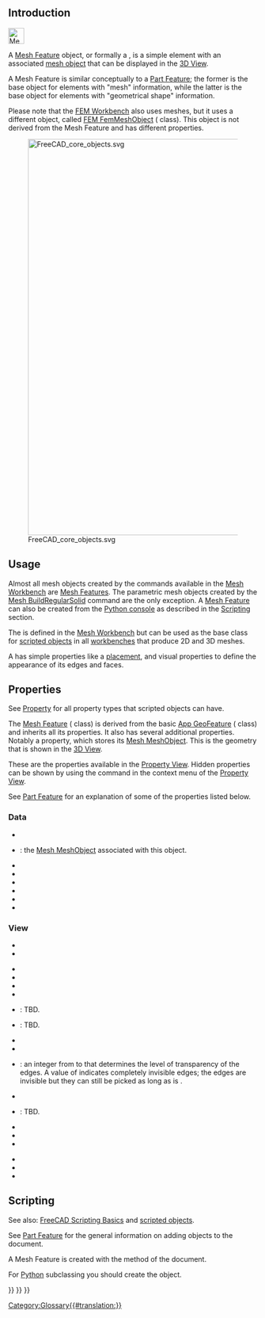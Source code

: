 <languages/>
{{TOCright}}
<translate>

== Introduction == <!--T:14-->

</translate>
[[File:Mesh_Tree.svg|32px]]
<translate>

<!--T:15-->
A [[Mesh Feature|Mesh Feature]] object, or formally a {{incode|Mesh::Feature}}, is a simple element with an associated [[Mesh_MeshObject|mesh object]] that can be displayed in the [[3D_View|3D View]].

<!--T:16-->
A Mesh Feature is similar conceptually to a [[Part_Feature|Part Feature]]; the former is the base object for elements with "mesh" information, while the latter is the base object for elements with "geometrical shape" information.

<!--T:17-->
Please note that the [[FEM_Workbench|FEM Workbench]] also uses meshes, but it uses a different object, called [[FEM_Mesh|FEM FemMeshObject]] ({{incode|Fem::FemMeshObject}} class). This object is not derived from the Mesh Feature and has different properties.

<!--T:18-->
[[File:FreeCAD_core_objects.svg|800px]]

<!--T:19-->
{{Caption|Simplified diagram of the relationships between the core objects in FreeCAD}}

== Usage == <!--T:20-->

<!--T:21-->
Almost all mesh objects created by the commands available in the [[Mesh_Workbench|Mesh Workbench]] are [[Mesh_Feature|Mesh Features]]. The parametric mesh objects created by the [[Mesh_BuildRegularSolid|Mesh BuildRegularSolid]] command are the only exception. A [[Mesh_Feature|Mesh Feature]] can also be created from the [[Python_console|Python console]] as described in the [[#Scripting|Scripting]] section.

<!--T:22-->
The {{incode|Mesh::Feature}} is defined in the [[Mesh_Workbench|Mesh Workbench]] but can be used as the base class for [[Scripted_objects|scripted objects]] in all [[Workbenches|workbenches]] that produce 2D and 3D meshes.

<!--T:23-->
A {{incode|Mesh::Feature}} has simple properties like a [[Placement|placement]], and visual properties to define the appearance of its edges and faces.

== Properties == <!--T:24-->

<!--T:28-->
See [[Property|Property]] for all property types that scripted objects can have.

<!--T:25-->
The [[Mesh_Feature|Mesh Feature]] ({{incode|Mesh::Feature}} class) is derived from the basic [[App_GeoFeature|App GeoFeature]] ({{incode|App::GeoFeature}} class) and inherits all its properties. It also has several additional properties. Notably a {{PropertyData|Mesh}} property, which stores its [[Mesh_MeshObject|Mesh MeshObject]]. This is the geometry that is shown in the [[3D_View|3D View]].

<!--T:29-->
These are the properties available in the [[Property_View|Property View]]. Hidden properties can be shown by using the {{MenuCommand|Show hidden}} command in the context menu of the [[Property_View|Property View]].

<!--T:55-->
See [[Part_Feature#Properties|Part Feature]] for an explanation of some of the properties listed below.

=== Data === <!--T:30-->

<!--T:31-->
{{TitleProperty|Base}}

<!--T:32-->
* {{PropertyData|Proxy|PythonObject|Hidden}}
* {{PropertyData|Mesh|MeshKernel}}: the [[Mesh_MeshObject|Mesh MeshObject]] associated with this object.
* {{PropertyData|Placement|Placement}}
* {{PropertyData|_ Element Map Version|String|Hidden}}
* {{PropertyData|Label|String}}
* {{PropertyData|Label2|String|Hidden}}
* {{PropertyData|Expression Engine|ExpressionEngine|Hidden}}
* {{PropertyData|Visibility|Bool|Hidden}}

=== View === <!--T:35-->

<!--T:37-->
{{TitleProperty|Base}}

<!--T:49-->
* {{PropertyView|Proxy|PythonObject|Hidden}}
* {{PropertyView|Transform Origin|Placement|Hidden}}

<!--T:50-->
{{TitleProperty|Display Options}}

<!--T:51-->
* {{PropertyView|Bounding Box|Bool}}
* {{PropertyView|Display Mode|Enumeration}}
* {{PropertyView|Show In Tree|Bool}}
* {{PropertyView|Visibility|Bool}}

<!--T:52-->
{{TitleProperty|Object Style}}

<!--T:38-->
* {{PropertyView|Coloring|Bool|Hidden}}: TBD.
* {{PropertyView|Crease Angle|FloatConstraint}}: TBD.
* {{PropertyView|Lighting|Enumeration}}
* {{PropertyView|Line Color|Color}}
* {{PropertyView|Line Transparency|Percent}}: an integer from {{value|0}} to {{value|100}} that determines the level of transparency of the edges. A value of {{value|100}} indicates completely invisible edges; the edges are invisible but they can still be picked as long as {{PropertyView|Selectable}} is {{TRUE}}.
* {{PropertyView|Line Width|FloatConstraint}}
* {{PropertyView|Open Edges|Bool}}: TBD.
* {{PropertyView|Point Size|FloatConstraint}}
* {{PropertyView|Shape Appearance|MaterialList}}
* {{PropertyView|Transparency|Percent}}

<!--T:53-->
{{TitleProperty|Selection}}

<!--T:54-->
* {{PropertyView|On Top When Selected|Enumeration}}
* {{PropertyView|Selectable|Bool}}
* {{PropertyView|Selection Style|Enumeration}}

== Scripting == <!--T:41-->

<!--T:42-->
See also: [[FreeCAD_Scripting_Basics|FreeCAD Scripting Basics]] and [[Scripted_objects|scripted objects]].

<!--T:43-->
See [[Part_Feature|Part Feature]] for the general information on adding objects to the document.

<!--T:44-->
A Mesh Feature is created with the {{incode|addObject()}} method of the document.

</translate>
{{Code|code=
import FreeCAD as App

doc = App.newDocument()
obj = App.ActiveDocument.addObject("Mesh::Feature", "Name")
obj.Label = "Custom label"
}}
<translate>

<!--T:46-->
For [[Python|Python]] subclassing you should create the {{incode|Mesh::FeaturePython}} object.

</translate>
{{Code|code=
import FreeCAD as App

doc = App.newDocument()
obj = App.ActiveDocument.addObject("Mesh::FeaturePython", "Name")
obj.Label = "Custom label"
}}
<translate>


</translate>
{{Mesh_Tools_navi{{#translation:}}}}
{{Document_objects_navi{{#translation:}}}}
{{Userdocnavi{{#translation:}}}}
[[Category:Glossary{{#translation:}}]]